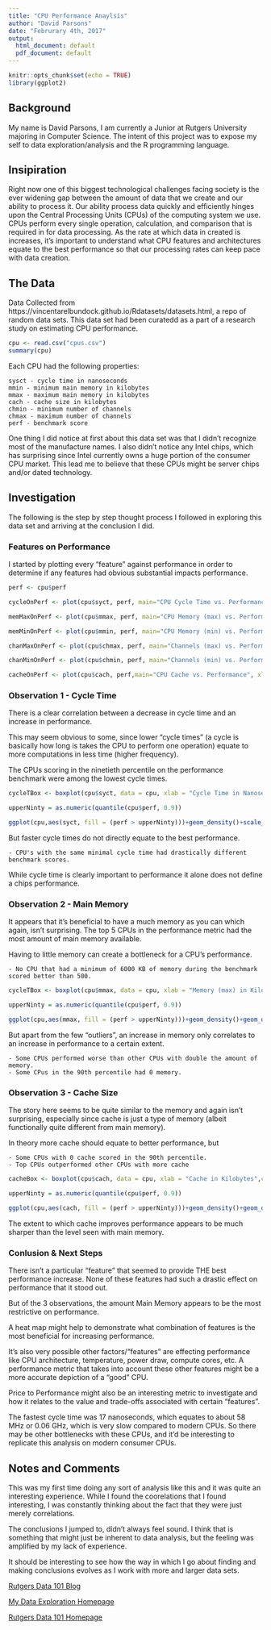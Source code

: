 ```yaml
---
title: "CPU Performance Anaylsis"
author: "David Parsons"
date: "Februrary 4th, 2017"
output:
  html_document: default
  pdf_document: default
---
```


```r
knitr::opts_chunk$set(echo = TRUE)
library(ggplot2)
```

## Background

My name is David Parsons, I am currently a Junior at Rutgers University majoring in Computer Science. The intent of this project was to expose my self to data exploration/analysis and the R programming language. 

## Insipiration

Right now one of this biggest technological challenges facing society is the ever widening gap between the amount of data that we create and our ability to process it. Our ability process data quickly and efficiently hinges upon the Central Processing Units (CPUs) of the computing system we use. CPUs perform every single operation, calculation, and comparison that is required in for data processing. As the rate at which data in created is increases, it's important to understand what CPU features and architectures equate to the best performance so that our processing rates can keep pace with data creation.

## The Data

Data Collected from https://vincentarelbundock.github.io/Rdatasets/datasets.html, a repo of random data sets. This data set had been curatedd as a part of a research study on estimating CPU performance.

```r
cpu <- read.csv("cpus.csv")
summary(cpu)
```

Each CPU had the following properties:

    sysct - cycle time in nanoseconds
    mmin - minimum main memory in kilobytes
    mmax - maximum main memory in kilobytes
    cach - cache size in kilobytes
    chmin - minimum number of channels
    chmax - maximum number of channels
    perf - benchmark score

One thing I did notice at first about this data set was that I didn't recognize most of the manufacture names. I also didn't notice any Intel chips, which has surprising since Intel currently owns a huge portion of the consumer CPU market. This lead me to believe that these CPUs might be server chips and/or dated technology.

## Investigation

The following is the step by step thought process I followed in exploring this data set and arriving at the conclusion I did.

### Features on Performance

I started by plotting every "feature" against performance in order to determine if any features had obvious substantial impacts performance.

```r
perf <- cpu$perf

cycleOnPerf <- plot(cpu$syct, perf, main="CPU Cycle Time vs. Performance", xlab = "Cycle Time in Seconds", ylab = "Benchmark Performance", xlim = rev(range(cpu$syct)), col = "blue")

memMaxOnPerf <- plot(cpu$mmax, perf, main="CPU Memory (max) vs. Performance", xlab = "Max Memory in Kilobytes", ylab = "Benchmark Performance", col = "red")

memMinOnPerf <- plot(cpu$mmin, perf, main="CPU Memory (min) vs. Performance", xlab = "Minimum Memory in Kilobytes", ylab = "Benchmark Performance", col = "red")

chanMaxOnPerf <- plot(cpu$chmax, perf, main="Channels (max) vs. Performance", xlab = "Max Channels", ylab = "Benchmark Performance", col = "darkgreen")

chanMinOnPerf <- plot(cpu$chmin, perf, main="Channels (min) vs. Performance", xlab = "Min Channels", ylab = "Benchmark Performance", col = "darkgreen")

cacheOnPerf <- plot(cpu$cach, perf,main="CPU Cache vs. Performance", xlab = "Cache in Kilobytes", ylab = "Benchmark Performance", col = "orange")

```

### Observation 1 - Cycle Time

There is a clear correlation between a decrease in cycle time and an increase in performance.

This may seem obvious to some, since lower "cycle times" (a cycle is basically how long is takes the CPU to perform one operation) equate to more computations in less time (higher frequency).

The CPUs scoring in the ninetieth percentile on the performance benchmark were among the lowest cycle times.


```r
cycleTBox <- boxplot(cpu$syct, data = cpu, xlab = "Cycle Time in Nanoseconds",col = "lightblue", medcol = "orange", bg = "blue", range = 4, cex.main=2,cex.lab=1.5, horizontal = TRUE, varwidth = TRUE, pch = 19)

upperNinty = as.numeric(quantile(cpu$perf, 0.9))

ggplot(cpu,aes(syct, fill = (perf > upperNinty)))+geom_density()+scale_x_continuous(name = "Cycle Time in Nanoseconds")+scale_y_continuous(name = "Density")

```


But faster cycle times do not directly equate to the best performance.

    - CPU's with the same minimal cycle time had drastically different benchmark scores.
    
While cycle time is clearly important to performance it alone does not define a chips performance.

### Observation 2 - Main Memory

It appears that it's beneficial to have a much memory as you can which again, isn't surprising. The top 5 CPUs in the performance metric had the most amount of main memory available.

Having to little memory can create a bottleneck for a CPU's performance.

    - No CPU that had a minimum of 6000 KB of memory during the benchmark scored better than 500.
    
```r

cycleTBox <- boxplot(cpu$mmax, data = cpu, xlab = "Memory (max) in Kilobytes",col = "lightgreen", medcol = "blue", bg = "blue", range = 4, cex.main=2,cex.lab=1.5, horizontal = TRUE, varwidth = TRUE, pch = 19)

upperNinty = as.numeric(quantile(cpu$perf, 0.9))

ggplot(cpu,aes(mmax, fill = (perf > upperNinty)))+geom_density()+geom_density()+scale_x_continuous(name = "Memory (max) in Kilobytes")+scale_y_continuous(name = "Density")

```

But apart from the few "outliers", an increase in memory only correlates to an increase in performance to a certain extent.

    - Some CPUs performed worse than other CPUs with double the amount of memory.
    - Some CPus in the 90th percentile had 0 memory.

### Observation 3 - Cache Size

The story here seems to be quite similar to the memory and again isn't surprising, especially since cache is just a type of memory (albeit functionally quite different from main memory).

In theory more cache should equate to better performance, but

    - Some CPUs with 0 cache scored in the 90th percentile.
    - Top CPUs outperformed other CPUs with more cache

```r
cacheBox <- boxplot(cpu$cach, data = cpu, xlab = "Cache in Kilobytes",col = "grey", medcol = "red", bg = "blue", range = 4, cex.main=2,cex.lab=1.5, horizontal = TRUE, varwidth = TRUE, pch = 19)

upperNinty = as.numeric(quantile(cpu$perf, 0.9))

ggplot(cpu,aes(cach, fill = (perf > upperNinty)))+geom_density()+geom_density()+scale_x_continuous(name = "Cache in Kilobytes")+scale_y_continuous(name = "Density")
```

The extent to which cache improves performance appears to be much sharper than the level seen with main memory.

### Conlusion & Next Steps

There isn't a particular "feature" that seemed to provide THE best performance increase. None of these features had such a drastic effect on performance that it stood out.

But of the 3 observations, the amount Main Memory appears to be the most restrictive on performance.

A heat map might help to demonstrate what combination of features is the most beneficial for increasing performance.

It's also very possible other factors/"features" are effecting performance like CPU architecture, temperature, power draw, compute cores, etc. A performance metric that takes into account these other features might be a more accurate depiction of a "good" CPU.

Price to Performance might also be an interesting metric to investigate and how it relates to the value and trade-offs associated with certain "features".

The fastest cycle time was 17 nanoseconds, which equates to about 58 MHz or 0.06 GHz, which is very slow compared to modern CPUs. So there may be other bottlenecks with these CPUs, and it'd be interesting to replicate this analysis on modern consumer CPUs.

## Notes and Comments

This was my first time doing any sort of analysis like this and it was quite an interesting experience. While I found the coorelations that I found interesting, I was constantly thinking about the fact that they were just merely correlations.

The conclusions I jumped to, didn't always feel sound. I think that is something that might just be inherent to data analysis, but the feeling was amplified by my lack of experience.

It should be interesting to see how the way in which I go about finding and making conclusions evolves as I work with more and larger data sets.

[Rutgers Data 101 Blog](http://data101.cs.rutgers.edu/?q=blog)

[My Data Exploration Homepage](home.html)

[Rutgers Data 101 Homepage](http://data101.cs.rutgers.edu/?q=blog)